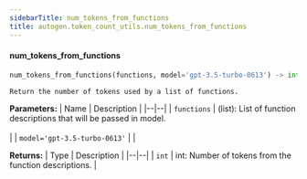 ```yaml
---
sidebarTitle: num_tokens_from_functions
title: autogen.token_count_utils.num_tokens_from_functions
---
```


<code class="doc-symbol doc-symbol-heading doc-symbol-function"></code>
#### num_tokens_from_functions
<a href="#autogen.token_count_utils..num_tokens_from_functions" class="headerlink" title="Permanent link"></a>

```python
num_tokens_from_functions(functions, model='gpt-3.5-turbo-0613') -> int
```

    Return the number of tokens used by a list of functions.

<b>Parameters:</b>
| Name | Description |
|--|--|
| `functions` | (list): List of function descriptions that will be passed in model.<br/><br/> |
| `model='gpt-3.5-turbo-0613'` |  |

<b>Returns:</b>
| Type | Description |
|--|--|
| `int` | int: Number of tokens from the function descriptions. |

<br />